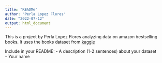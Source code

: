 ```yaml
---
title: "READMe"
author: "Perla Lopez Flores"
date: "2022-07-12"
output: html_document
---
```


This is a project by Perla Lopez Flores analyzing data on amazon bestselling books. It uses the books dataset from [kaggle](https://www.kaggle.com/datasets/sootersaalu/amazon-top-50-bestselling-books-2009-2019)

Include in your README:
- A description (1-2 sentences) about your dataset
- Your name
